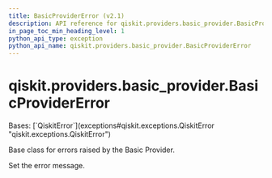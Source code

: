 ```yaml
---
title: BasicProviderError (v2.1)
description: API reference for qiskit.providers.basic_provider.BasicProviderError in qiskit v2.1
in_page_toc_min_heading_level: 1
python_api_type: exception
python_api_name: qiskit.providers.basic_provider.BasicProviderError
---
```


<span id="qiskit-providers-basic-provider-basicprovidererror" />

# qiskit.providers.basic\_provider.BasicProviderError

<Class id="qiskit.providers.basic_provider.BasicProviderError" isDedicatedPage={true} github="https://github.com/Qiskit/qiskit/tree/stable/2.1/qiskit/providers/basic_provider/exceptions.py#L20-L30" signature="qiskit.providers.basic_provider.BasicProviderError(*message)" modifiers="exception">
  Bases: [`QiskitError`](exceptions#qiskit.exceptions.QiskitError "qiskit.exceptions.QiskitError")

  Base class for errors raised by the Basic Provider.

  Set the error message.
</Class>


